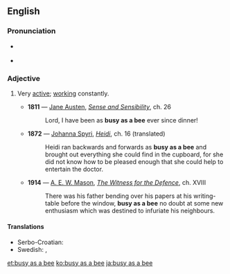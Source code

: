 ==English==

===Pronunciation===
* {{a|US}} {{IPA|/ˈbɪziæzəˈbiː/|lang=en}}
* {{rhymes|iː|lang=en}}

===Adjective===
{{en-adj|-}}

# {{lb|en|simile}} Very [[active]]; [[work]]ing constantly.
#* '''1811''' — [[w:Jane Austen|Jane Austen]], ''[[s:Sense and Sensibility|Sense and Sensibility]]'', ch. 26
#*: Lord, I have been as '''busy as a bee''' ever since dinner!
#* '''1872''' — [[w:Johanna Spyri|Johanna Spyri]], ''[[s:Heidi|Heidi]]'', ch. 16 (translated)
#*: Heidi ran backwards and forwards as '''busy as a bee''' and brought out everything she could find in the cupboard, for she did not know how to be pleased enough that she could help to entertain the doctor.
#* '''1914''' — [[w:A. E. W. Mason|A. E. W. Mason]], ''[[s:The Witness for the Defence|The Witness for the Defence]]'', ch. XVIII
#*: There was his father bending over his papers at his writing-table before the window, '''busy as a bee''' no doubt at some new enthusiasm which was destined to infuriate his neighbours.

====Translations====
{{trans-top|working constantly}}
* Serbo-Croatian: {{t|sh|marljiv kao pčelica}}
* Swedish: {{t|sv|flitig som en myra}}, {{t|sv|flitig som ett bi}}
{{trans-mid}}
{{trans-bottom}}

[[et:busy as a bee]]
[[ko:busy as a bee]]
[[ja:busy as a bee]]